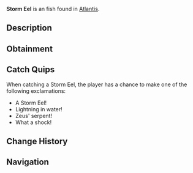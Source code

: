 {{FishInfobox
|image          = Storm Eel.png
|rarity         = Unusual
|sea            = First Sea
|location       = [[Atlantis]]
|sublocation    = 
|sources        = Fishing Rod
|radar_location = 
|xp             = 300
|weather        = Rain
|time           = Night
|season         = 
|bait           = Fish Head
|base_weight    = 80
|base_value     = 550
|weight_range   = 40
|base_chance    = 35
|base_resil     = 40
}}
'''Storm Eel''' is an {{Rarity|Unusual}} fish found in [[Atlantis]].

== Description ==
{{Description|A serpentine fish that generates powerful electrical fields. Their bodies glow with inner lightning during storms.|Bestiary Entry}}

== Obtainment ==
{{Description|Hunts during thunderstorms in Zeus Pool.|Bestiary Hint}}
{{Fish Availability|
Atlantis/Zeus's Rod Room
|top_rods      = 
Krampus's Rod\248338.04\249028.52;
Magma Rod\233149.2\233797.44;
Leviathan's Fang Rod\226738.87\182188.14;
Plastic Rod\216371.55\216964.32;
Trident Rod\207270.86\183003.58;
Fast Rod\160548.85\244810.73;
Fischer's Rod\152664.75\232794.65;
Buddy Bond Rod\160708.69\218051.06;
Free Spirit Rod\199565.27\176200.16;
Ethereal Prism Rod\186429.97\129821.29;
Astralhook Rod\186296.66\127552.61;
No-Life Rod\183143.87\155245.4;
Seraphic Rod\182443.92\134027.94;
Rod Of The Forgotten Fang\170923.03\125107.25;
Challenger's Rod\166267.48\130584.14;
Blazebringer Rod\160626.31\125294.02;
Rod Of The Depths\154420.68\114029.2;
Zeus Rod\151330.01\117737.17;
Rod Of The Exalted One\149900.13\115878.08;
Verdant Shear Rod\149150.62\113676.68;
Depthseeker Rod\136727.67\105686.55;
Avalanche Rod\123258.96\95737.81;
Volcanic Rod\117919.49\91748.38;
Steady Rod\46299.86\37636.18
|recommended   = Trident Rod
}}

== Catch Quips ==
When catching a Storm Eel, the player has a chance to make one of the following exclamations:
* A Storm Eel!
* Lightning in water!
* Zeus' serpent!
* What a shock!

== Change History ==
{{Change History|{{subst:Current Version}}}}

== Navigation ==
{{Fish Navbox|Atlantis}}